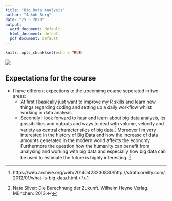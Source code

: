 ```yaml
---
title: "Big Data Analysis"
author: "Jakob Berg"
date: "25 5 2020"
output:
  word_document: default
  html_document: default
  pdf_document: default
---
```

```r
knitr::opts_chunk$set(echo = TRUE)
```


![](C:\Users\bergj\Desktop\Uni\Bachelor\Politikwissenschaft\Methoden\Big_Data_Analysis\Exercises\01\big_data_rmd_image.jpg)

## **Expectations for the course**  
* I have different expections to the upcomimg course seperated in two areas:  
  + At first I basically just want to improve my R skills and learn new things regarding coding and setting up a daily workflow whilst working in data analysis
  + Secondly I look forward to hear and learn about big data analysis, its possibilities and outputs and ways to deal with volume, velocity and variety as central characteristics of big data.[^1] Moreover I’m very interested in the history of Big Data and how the increase of data amounts generated in the modern world affects the economy. Furthermore the question how the humanity can benefit from analysing and working with big data and especially how big data can be used to estimate the future is highly interesting. [^2]

[^1]: https://web.archive.org/web/20140423230830/http://strata.oreilly.com/2012/01/what-is-big-data.html.↩

[^2]: Nate Silver: Die Berechnung der Zukunft. Wilhelm Heyne Verlag. München: 2013.↩


